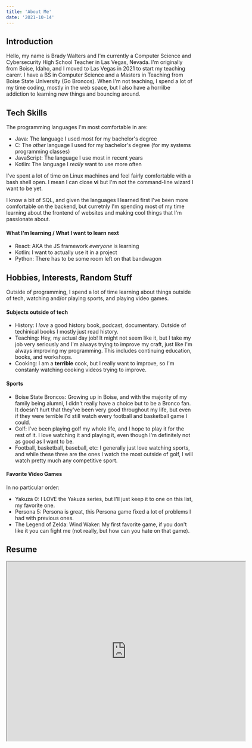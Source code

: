 ```yaml
---
title: 'About Me'
date: '2021-10-14'
---
```


## Introduction

Hello, my name is Brady Walters and I'm currently a Computer Science and Cybersecurity High School Teacher in Las Vegas, Nevada. I'm originally from Boise, Idaho, and I moved to Las Vegas in 2021 to start my teaching carerr. I have a BS in Computer Science and a Masters in Teaching from Boise State University (Go Broncos). When I'm not teaching, I spend a lot of my time coding, mostly in the web space, but I also have a horrilbe addiction to learning new things and bouncing around.

## Tech Skills

The programming languages I'm most comfortable in are:
- Java: The language I used most for my bachelor's degree
- C: The *other* language I used for my bachelor's degree (for my systems programming classes)
- JavaScript: The language I use most in recent years
- Kotlin: The language I *really* want to use more often

I've spent a lot of time on Linux machines and feel fairly comfortable with a bash shell open. I mean I can close **vi** but I'm not the command-line wizard I want to be yet. 

I know a bit of SQL, and given the languages I learned first I've been more comfortable on the backend, but curretnly I'm spending most of my time learning about the frontend of websites and making cool things that I'm passionate about.

#### What I'm learning / What I want to learn next

- React: AKA the JS framework *everyone* is learning
- Kotlin: I want to actually use it in a project
- Python: There has to be some room left on that bandwagon 

## Hobbies, Interests, Random Stuff

Outside of programming, I spend a lot of time learning about things outside of tech, watching and/or playing sports, and playing video games.

#### Subjects outside of tech

- History: I *love* a good history book, podcast, documentary. Outside of techinical books I mostly just read history.
- Teaching: Hey, my actual day job! It might not seem like it, but I take my job very seriously and I'm always trying to improve my craft, just like I'm always improving my programming. This includes continuing education, books, and workshops.
- Cooking: I am a **terrible** cook, but I really want to improve, so I'm constanly watching cooking videos trying to improve. 

#### Sports

- Boise State Broncos: Growing up in Boise, and with the majority of my family being alumni, I didn't really have a choice but to be a Bronco fan. It doesn't hurt that they've been very good throughout my life, but even if they were terrible I'd still watch every football and basketball game I could. 
- Golf: I've been playing golf my whole life, and I hope to play it for the rest of it. I love watching it and playing it, even though I'm definitely not as good as I want to be. 
- Football, basketball, baseball, etc: I generally just love watching sports, and while these three are the ones I watch the most outside of golf, I will watch pretty much any competitive sport.

#### Favorite Video Games

In no particular order:
- Yakuza 0: I LOVE the Yakuza series, but I'll just keep it to one on this list, my favorite one.
- Persona 5: Persona is great, this Persona game fixed a lot of problems I had with previous ones.
- The Legend of Zelda: Wind Waker: My first favorite game, if you don't like it you can fight me (not really, but how can you hate on that game).

## Resume

<iframe src="https://drive.google.com/file/d/1M28qiZQKcYmCRAiLh74nji4-LJK_dZgZ/preview" width="640" height="480" allow="autoplay"></iframe>